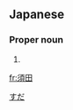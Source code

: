 ==Japanese==
{{ja-kanjitab|須|田}}

===Proper noun===
{{ja-pos|proper|すだ}}

# {{surname|lang=ja}}

[[Category:Japanese surnames|すだ]]

[[fr:須田]]